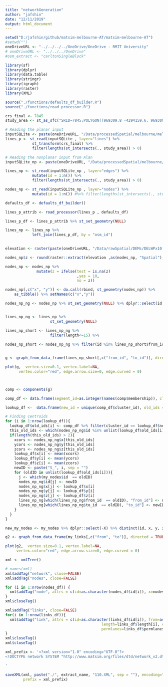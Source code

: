 ```yaml
---
title: "networkGeneration"
author: "jafshin"
date: "12/11/2019"
output: html_document
---
```


```r
setwd("D:/jafshin/github/matsim-melbourne-AT/matsim-melbourne-AT")
#setwd("")
oneDriveURL <- "../../../../OneDrive/OneDrive - RMIT University"
# oneDriveURL <- "../../../OneDrive"
#osm_extract <- "carltonSingleBlock"

```


```r

library(sf)
library(dplyr)
library(data.table)
library(stringr)
library(igraph)
library(raster)
library(XML)

```


```r
source("./functions/defaults_df_builder.R")
source("./functions/road_processor.R")
```

```r

crs_final <- 7845
study_area <- st_as_sfc("SRID=7845;POLYGON((969309.8 -4294159.6, 969309.8 -4292207.1, 971316.7 -4292207.1,971316.7 -4294159.6,  969309.8 -4294159.6))")

# Reading the planar input
inputSQLite <- paste(oneDriveURL, "/Data/processedSpatial/melbourne/melbourne.sqlite", sep = "") 
lines_p <- st_read(inputSQLite , layer="lines") %>% 
            st_transform(crs_final) %>% 
            filter(lengths(st_intersects(., study_area)) > 0)

# Reading the nonplanar input from Alan
inputSQLite_np <- paste(oneDriveURL, "/Data/processedSpatial/melbourne/melbourne_nonplanar.sqlite", sep = "") 

lines_np <- st_read(inputSQLite_np , layer="edges") %>% 
            mutate(id = 1:n()) %>%
            filter(lengths(st_intersects(., study_area)) > 0)

nodes_np <- st_read(inputSQLite_np , layer="nodes") %>% 
            mutate(id = 1:n()) #%>% filter(lengths(st_intersects(., study_area)) > 0)

```

```r
defaults_df <- defaults_df_builder()
```


```r
lines_p_attrib <- road_processor(lines_p , defaults_df)
```


```r

lines_p_df <- lines_p_attrib %>% st_set_geometry(NULL)

lines_np <- lines_np %>%
            left_join(lines_p_df, by = "osm_id")
  
```


```r
elevation <- raster(paste(oneDriveURL, "/Data/rawSpatial/DEMs/DELWPx10.tif", sep = ""))

nodes_np$z <- round(raster::extract(elevation ,as(nodes_np, "Spatial"),method='bilinear'))/10

nodes_np <- nodes_np %>%
              mutate(z = ifelse(test = is.na(z)
                                ,yes = 10,
                                no = z))
```


```r

nodes_np[,c("x", "y")] <- do.call(rbind, st_geometry(nodes_np)) %>% 
    as_tibble() %>% setNames(c("x","y"))

nodes_np_ng <- nodes_np %>% st_set_geometry(NULL) %>% dplyr::select(id, x, y, z)


lines_np_ng <- lines_np %>%
                    st_set_geometry(NULL)
```


```r

lines_np_short <- lines_np_ng %>%
                    filter(length<=15) %>%
                  
nodes_np_short <- nodes_np_ng %>% filter(id %in% lines_np_short$from_id | id %in% lines_np_short$to_id )


g <- graph_from_data_frame(lines_np_short[,c("from_id", "to_id")], directed = TRUE, vertices = nodes_np_short) # Making the graph for the bridges

plot(g,  vertex.size=0.1, vertex.label=NA,
      vertex.color="red", edge.arrow.size=0, edge.curved = 0)



comp <- components(g)

comp_df <- data.frame(segment_id=as.integer(names(comp$membership)), cluster_id=comp$membership, row.names=NULL)

lookup_df <-  data.frame(new_id = unique(comp_df$cluster_id), old_ids = NA, x = NA, y = NA, z = NA)

# Finding centroids
for (i in 1:nrow(lookup_df)){
  lookup_df$old_ids[i] <- comp_df %>% filter(cluster_id == lookup_df$new_id[i]) %>% dplyr::select(segment_id) %>% as.list()
  this_old_ids <- which(nodes_np_ng$id %in% unlist(lookup_df$old_ids[i]))
  if(length(this_old_ids) > 2){
    xcors <- nodes_np_ng$x[this_old_ids]
    ycors <- nodes_np_ng$y[this_old_ids]
    zcors <- nodes_np_ng$z[this_old_ids]
    lookup_df$x[i] <- mean(xcors)
    lookup_df$y[i] <- mean(ycors)
    lookup_df$z[i] <- mean(zcors)
    newID <- paste("S_", i, sep = "")
    for (oldID in unlist(lookup_df$old_ids[i])){
      j <- which(my_nodes$id  == oldID)
      nodes_np_ng$id[j] <- newID
      nodes_np_ng$x[j] <- lookup_df$x[i]
      nodes_np_ng$y[j] <- lookup_df$y[i]
      nodes_np_ng$z[j] <- lookup_df$z[i]
      lines_np_ng[which(lines_np_ng$from_id  == oldID), "from_id"] <- newID
      lines_np_ng[which(lines_np_ng$to_id  == oldID), "to_id"] <- newID
    }
  }
}

new_my_nodes <- my_nodes %>% dplyr::select(-X) %>% distinct(id, x, y, z)

g2 <- graph_from_data_frame(my_links[,c("from", "to")], directed = TRUE, vertices = new_my_nodes) # Making the graph for the bridges

plot(g2,  vertex.size=0.1, vertex.label=NA,
     vertex.color="red", edge.arrow.size=0, edge.curved = 0)


```


```r

xml <- xmlTree()

# names(xml)
xml$addTag("network", close=FALSE)
xml$addTag("nodes", close=FALSE)

for (i in 1:nrow(nodes_df)) {
  xml$addTag("node", attrs = c(id=as.character(nodes_df$id[i]), x=nodes_df$x[i], y=nodes_df$y[i], z="0"))
}
xml$closeTag()

xml$addTag("links", close=FALSE)
for(i in 1:nrow(links_df)){
  xml$addTag("link", attrs = c(id=as.character(links_df$id[i]), from=as.character(links_df$from[i]), to=as.character(links_df$to[i]),
                                           length=links_df$length[i], capacity=links_df$capacity[i], freespeed=links_df$freespeed[i],
                                           permlanes=links_df$permlanes[i], oneway="1", modes=as.character(links_df$modes[i]), origid=""))
}
xml$closeTag()
xml$closeTag()

xml_prefix <- '<?xml version="1.0" encoding="UTF-8"?>
<!DOCTYPE network SYSTEM "http://www.matsim.org/files/dtd/network_v2.dtd">

'

saveXML(xml, paste("./", extract_name, "110.XML", sep = ""), encoding="utf-8", 
        prefix = xml_prefix)


```

